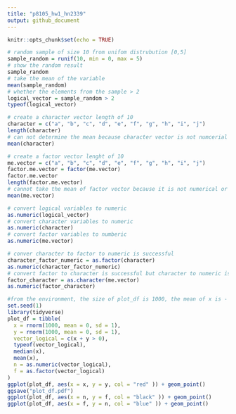 ```yaml
---
title: "p8105_hw1_hn2339"
output: github_document
---
```


```r
knitr::opts_chunk$set(echo = TRUE)
```

```r
# random sample of size 10 from unifom distrubution [0,5]
sample_random = runif(10, min = 0, max = 5)
# show the random result 
sample_random
# take the mean of the variable 
mean(sample_random)
# whether the elements from the sample > 2 
logical_vector = sample_random > 2
typeof(logical_vector)
```

```r
# create a character vector length of 10
character = c("a", "b", "c", "d", "e", "f", "g", "h", "i", "j")
length(character)
# can not determine the mean because character vector is not numcerial or logical
mean(character)
```

```r
# create a factor vector lenght of 10
me.vector = c("a", "b", "c", "d", "e", "f", "g", "h", "i", "j")
factor.me.vector = factor(me.vector)
factor.me.vector
length(factor.me.vector)
# cannot take the mean of factor vector because it is not numerical or logical 
mean(me.vector)
```

```r
# convert logical variables to numeric 
as.numeric(logical_vector)
# convert character variables to numeric 
as.numeric(character)
# convert factor variables to numberic 
as.numeric(me.vector)
```

```r
# conver character to factor to numeric is successful 
character_factor_numeric = as.factor(character)
as.numeric(character_factor_numeric)
# convert factor to character is successful but character to numeric is not successful 
factor_character = as.character(me.vector)
as.numeric(factor_character)
```

```r
#from the environment, the size of plot_df is 1000, the mean of x is - 0.01164814 the median of x is -0.03532423, 49% of the logical vector is true 
set.seed(1)
library(tidyverse)
plot_df = tibble(
  x = rnorm(1000, mean = 0, sd = 1),
  y = rnorm(1000, mean = 0, sd = 1),
  vector_logical = c(x + y > 0),
  typeof(vector_logical),
  median(x),
  mean(x),
  n = as.numeric(vector_logical),
  f = as.factor(vector_logical)
)
ggplot(plot_df, aes(x = x, y = y, col = "red" )) + geom_point()
ggsave("plot_df.pdf")
ggplot(plot_df, aes(x = n, y = f, col = "black" )) + geom_point()
ggplot(plot_df, aes(x = f, y = n, col = "blue" )) + geom_point()
```



